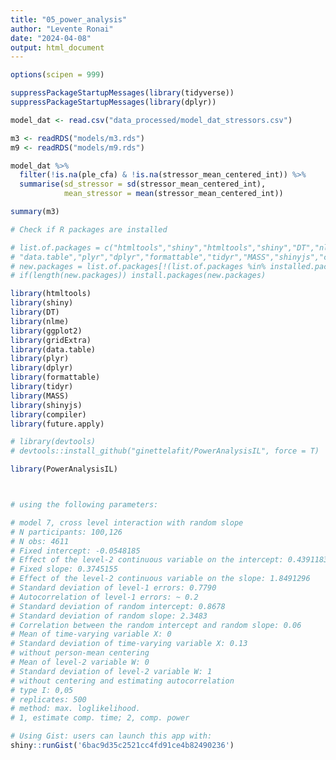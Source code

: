 ```yaml
---
title: "05_power_analysis"
author: "Levente Ronai"
date: "2024-04-08"
output: html_document
---
```


```r

options(scipen = 999)

suppressPackageStartupMessages(library(tidyverse))
suppressPackageStartupMessages(library(dplyr))


```


```r

model_dat <- read.csv("data_processed/model_dat_stressors.csv")

m3 <- readRDS("models/m3.rds")
m9 <- readRDS("models/m9.rds")

```

```r

model_dat %>% 
  filter(!is.na(ple_cfa) & !is.na(stressor_mean_centered_int)) %>%
  summarise(sd_stressor = sd(stressor_mean_centered_int),
            mean_stressor = mean(stressor_mean_centered_int))
```

```r
summary(m3)
```

```r
# Check if R packages are installed

# list.of.packages = c("htmltools","shiny","htmltools","shiny","DT","nlme","ggplot2","gridExtra",
# "data.table","plyr","dplyr","formattable","tidyr","MASS","shinyjs","compiler","future.apply","devtools")
# new.packages = list.of.packages[!(list.of.packages %in% installed.packages()[,"Package"])]
# if(length(new.packages)) install.packages(new.packages)

library(htmltools)
library(shiny)
library(DT)
library(nlme)
library(ggplot2)
library(gridExtra)
library(data.table)
library(plyr)
library(dplyr)
library(formattable)
library(tidyr)
library(MASS)
library(shinyjs)
library(compiler)
library(future.apply)

# library(devtools)
# devtools::install_github("ginettelafit/PowerAnalysisIL", force = T)

library(PowerAnalysisIL)



# using the following parameters:

# model 7, cross level interaction with random slope
# N participants: 100,126
# N obs: 4611
# Fixed intercept: -0.0548185
# Effect of the level-2 continuous variable on the intercept: 0.4391183
# Fixed slope: 0.3745155
# Effect of the level-2 continuous variable on the slope: 1.8491296
# Standard deviation of level-1 errors: 0.7790
# Autocorrelation of level-1 errors: ~ 0.2
# Standard deviation of random intercept: 0.8678
# Standard deviation of random slope: 2.3483
# Correlation between the random intercept and random slope: 0.06
# Mean of time-varying variable X: 0
# Standard deviation of time-varying variable X: 0.13
# without person-mean centering
# Mean of level-2 variable W: 0
# Standard deviation of level-2 variable W: 1
# without centering and estimating autocorrelation
# type I: 0,05
# replicates: 500
# method: max. loglikelihood.
# 1, estimate comp. time; 2, comp. power

# Using Gist: users can launch this app with:
shiny::runGist('6bac9d35c2521cc4fd91ce4b82490236')


```



